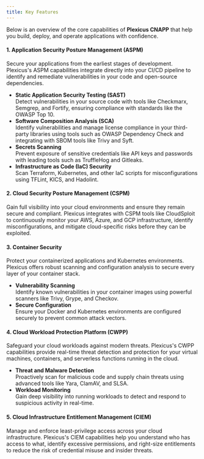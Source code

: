 ```yaml
---
title: Key Features
---
```


Below is an overview of the core capabilities of **Plexicus CNAPP** that help you build, deploy, and operate applications with confidence.

#### 1. **Application Security Posture Management (ASPM)**

Secure your applications from the earliest stages of development. Plexicus's ASPM capabilities integrate directly into your CI/CD pipeline to identify and remediate vulnerabilities in your code and open-source dependencies.

- **Static Application Security Testing (SAST)** <br />
    Detect vulnerabilities in your source code with tools like Checkmarx, Semgrep, and Fortify, ensuring compliance with standards like the OWASP Top 10.
- **Software Composition Analysis (SCA)** <br />
    Identify vulnerabilities and manage license compliance in your third-party libraries using tools such as OWASP Dependency Check and integrating with SBOM tools like Trivy and Syft.
- **Secrets Scanning** <br />
    Prevent exposure of sensitive credentials like API keys and passwords with leading tools such as TruffleHog and Gitleaks.
- **Infrastructure as Code (IaC) Security** <br />
    Scan Terraform, Kubernetes, and other IaC scripts for misconfigurations using TFLint, KICS, and Hadolint.

#### 2. **Cloud Security Posture Management (CSPM)**

Gain full visibility into your cloud environments and ensure they remain secure and compliant. Plexicus integrates with CSPM tools like CloudSploit to continuously monitor your AWS, Azure, and GCP infrastructure, identify misconfigurations, and mitigate cloud-specific risks before they can be exploited.

#### 3. **Container Security**

Protect your containerized applications and Kubernetes environments. Plexicus offers robust scanning and configuration analysis to secure every layer of your container stack.

- **Vulnerability Scanning** <br />
    Identify known vulnerabilities in your container images using powerful scanners like Trivy, Grype, and Checkov.
- **Secure Configuration** <br />
    Ensure your Docker and Kubernetes environments are configured securely to prevent common attack vectors.

#### 4. **Cloud Workload Protection Platform (CWPP)**

Safeguard your cloud workloads against modern threats. Plexicus's CWPP capabilities provide real-time threat detection and protection for your virtual machines, containers, and serverless functions running in the cloud.

- **Threat and Malware Detection** <br />
    Proactively scan for malicious code and supply chain threats using advanced tools like Yara, ClamAV, and SLSA.
- **Workload Monitoring** <br />
    Gain deep visibility into running workloads to detect and respond to suspicious activity in real-time.

#### 5. **Cloud Infrastructure Entitlement Management (CIEM)**

Manage and enforce least-privilege access across your cloud infrastructure. Plexicus's CIEM capabilities help you understand who has access to what, identify excessive permissions, and right-size entitlements to reduce the risk of credential misuse and insider threats.
